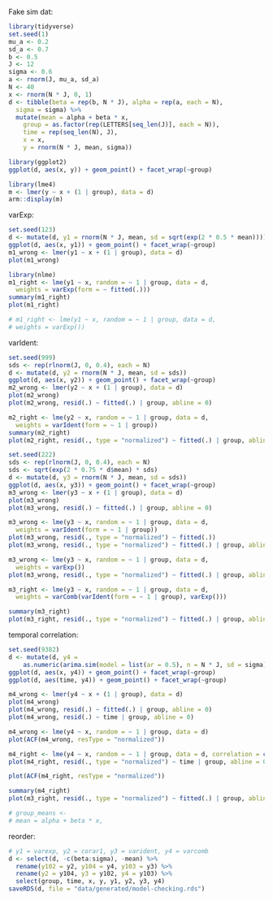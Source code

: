 Fake sim dat:

```r
library(tidyverse)
set.seed(1)
mu_a <- 0.2
sd_a <- 0.7
b <- 0.5
J <- 12
sigma <- 0.6
a <- rnorm(J, mu_a, sd_a)
N <- 40
x <- rnorm(N * J, 0, 1)
d <- tibble(beta = rep(b, N * J), alpha = rep(a, each = N),
  sigma = sigma) %>%
  mutate(mean = alpha + beta * x,
    group = as.factor(rep(LETTERS[seq_len(J)], each = N)),
    time = rep(seq_len(N), J),
    x = x,
    y = rnorm(N * J, mean, sigma))
```

```r
library(ggplot2)
ggplot(d, aes(x, y)) + geom_point() + facet_wrap(~group)

library(lme4)
m <- lmer(y ~ x + (1 | group), data = d)
arm::display(m)
```

varExp:

```r
set.seed(123)
d <- mutate(d, y1 = rnorm(N * J, mean, sd = sqrt(exp(2 * 0.5 * mean))))
ggplot(d, aes(x, y1)) + geom_point() + facet_wrap(~group)
m1_wrong <- lmer(y1 ~ x + (1 | group), data = d)
plot(m1_wrong)

library(nlme)
m1_right <- lme(y1 ~ x, random = ~ 1 | group, data = d,
  weights = varExp(form = ~ fitted(.)))
summary(m1_right)
plot(m1_right)

# m1_right <- lme(y1 ~ x, random = ~ 1 | group, data = d,
# weights = varExp())
```

varIdent:

```r
set.seed(999)
sds <- rep(rlnorm(J, 0, 0.4), each = N)
d <- mutate(d, y2 = rnorm(N * J, mean, sd = sds))
ggplot(d, aes(x, y2)) + geom_point() + facet_wrap(~group)
m2_wrong <- lmer(y2 ~ x + (1 | group), data = d)
plot(m2_wrong)
plot(m2_wrong, resid(.) ~ fitted(.) | group, abline = 0)

m2_right <- lme(y2 ~ x, random = ~ 1 | group, data = d,
  weights = varIdent(form = ~ 1 | group))
summary(m2_right)
plot(m2_right, resid(., type = "normalized") ~ fitted(.) | group, abline = 0)
```

```r
set.seed(222)
sds <- rep(rlnorm(J, 0, 0.4), each = N)
sds <- sqrt(exp(2 * 0.75 * d$mean) * sds)
d <- mutate(d, y3 = rnorm(N * J, mean, sd = sds))
ggplot(d, aes(x, y3)) + geom_point() + facet_wrap(~group)
m3_wrong <- lmer(y3 ~ x + (1 | group), data = d)
plot(m3_wrong)
plot(m3_wrong, resid(.) ~ fitted(.) | group, abline = 0)

m3_wrong <- lme(y3 ~ x, random = ~ 1 | group, data = d,
  weights = varIdent(form = ~ 1 | group))
plot(m3_wrong, resid(., type = "normalized") ~ fitted(.))
plot(m3_wrong, resid(., type = "normalized") ~ fitted(.) | group, abline = 0)

m3_wrong <- lme(y3 ~ x, random = ~ 1 | group, data = d,
  weights = varExp())
plot(m3_wrong, resid(., type = "normalized") ~ fitted(.) | group, abline = 0)

m3_right <- lme(y3 ~ x, random = ~ 1 | group, data = d,
  weights = varComb(varIdent(form = ~ 1 | group), varExp()))

summary(m3_right)
plot(m3_right, resid(., type = "normalized") ~ fitted(.) | group, abline = 0)
```

temporal correlation:

```r
set.seed(9382)
d <- mutate(d, y4 =
    as.numeric(arima.sim(model = list(ar = 0.5), n = N * J, sd = sigma)) + mean)
ggplot(d, aes(x, y4)) + geom_point() + facet_wrap(~group)
ggplot(d, aes(time, y4)) + geom_point() + facet_wrap(~group)

m4_wrong <- lmer(y4 ~ x + (1 | group), data = d)
plot(m4_wrong)
plot(m4_wrong, resid(.) ~ fitted(.) | group, abline = 0)
plot(m4_wrong, resid(.) ~ time | group, abline = 0)

m4_wrong <- lme(y4 ~ x, random = ~ 1 | group, data = d)
plot(ACF(m4_wrong, resType = "normalized"))

m4_right <- lme(y4 ~ x, random = ~ 1 | group, data = d, correlation = corAR1())
plot(m4_right, resid(., type = "normalized") ~ time | group, abline = 0)

plot(ACF(m4_right, resType = "normalized"))

summary(m4_right)
plot(m3_right, resid(., type = "normalized") ~ fitted(.) | group, abline = 0)
```

```r
# group_means <- 
# mean = alpha + beta * x,
```

reorder:

```r
# y1 = varexp, y2 = corar1, y3 = varident, y4 = varcomb
d <- select(d, -c(beta:sigma), -mean) %>%
  rename(y102 = y2, y104 = y4, y103 = y3) %>%
  rename(y2 = y104, y3 = y102, y4 = y103) %>%
  select(group, time, x, y, y1, y2, y3, y4)
saveRDS(d, file = "data/generated/model-checking.rds")
```
